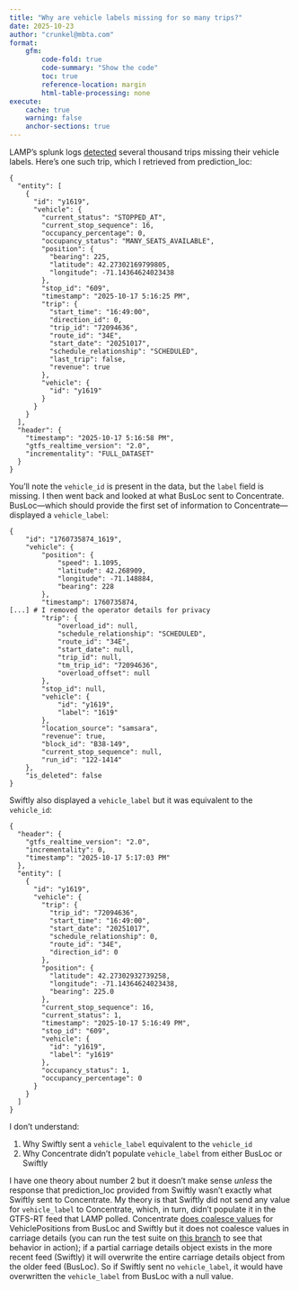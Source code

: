 ```yaml
---
title: "Why are vehicle labels missing for so many trips?"
date: 2025-10-23
author: "crunkel@mbta.com"
format:
    gfm:
        code-fold: true
        code-summary: "Show the code"
        toc: true
        reference-location: margin
        html-table-processing: none
execute:
    cache: true
    warning: false
    anchor-sections: true
---
```


LAMP's splunk logs [detected](https://mbta.splunkcloud.com/en-US/app/search/search?q=search%20index%3D%22lamp-staging%22%20%22vehicle_label%7Cnullability%22&display.page.search.mode=smart&dispatch.sample_ratio=1&workload_pool=&earliest=%40d&latest=now&sid=1761257872.100058) several thousand trips missing their vehicle labels.
Here's one such trip, which I retrieved from prediction_loc:

```
{
  "entity": [
    {
      "id": "y1619",
      "vehicle": {
        "current_status": "STOPPED_AT",
        "current_stop_sequence": 16,
        "occupancy_percentage": 0,
        "occupancy_status": "MANY_SEATS_AVAILABLE",
        "position": {
          "bearing": 225,
          "latitude": 42.27302169799805,
          "longitude": -71.14364624023438
        },
        "stop_id": "609",
        "timestamp": "2025-10-17 5:16:25 PM",
        "trip": {
          "start_time": "16:49:00",
          "direction_id": 0,
          "trip_id": "72094636",
          "route_id": "34E",
          "start_date": "20251017",
          "schedule_relationship": "SCHEDULED",
          "last_trip": false,
          "revenue": true
        },
        "vehicle": {
          "id": "y1619"
        }
      }
    }
  ],
  "header": {
    "timestamp": "2025-10-17 5:16:58 PM",
    "gtfs_realtime_version": "2.0",
    "incrementality": "FULL_DATASET"
  }
}
```

You'll note the `vehicle_id` is present in the data, but the `label` field is missing.
I then went back and looked at what BusLoc sent to Concentrate.
BusLoc---which should provide the first set of information to Concentrate---displayed a `vehicle_label`:

```
{
    "id": "1760735874_1619",
    "vehicle": {
        "position": {
            "speed": 1.1095,
            "latitude": 42.268909,
            "longitude": -71.148884,
            "bearing": 228
        },
        "timestamp": 1760735874,
[...] # I removed the operator details for privacy
        "trip": {
            "overload_id": null,
            "schedule_relationship": "SCHEDULED",
            "route_id": "34E",
            "start_date": null,
            "trip_id": null,
            "tm_trip_id": "72094636",
            "overload_offset": null
        },
        "stop_id": null,
        "vehicle": {
            "id": "y1619",
            "label": "1619"
        },
        "location_source": "samsara",
        "revenue": true,
        "block_id": "B38-149",
        "current_stop_sequence": null,
        "run_id": "122-1414"
    },
    "is_deleted": false
}
```

Swiftly also displayed a `vehicle_label` but it was equivalent to the `vehicle_id`:

```
{
  "header": {
    "gtfs_realtime_version": "2.0",
    "incrementality": 0,
    "timestamp": "2025-10-17 5:17:03 PM"
  },
  "entity": [
    {
      "id": "y1619",
      "vehicle": {
        "trip": {
          "trip_id": "72094636",
          "start_time": "16:49:00",
          "start_date": "20251017",
          "schedule_relationship": 0,
          "route_id": "34E",
          "direction_id": 0
        },
        "position": {
          "latitude": 42.27302932739258,
          "longitude": -71.14364624023438,
          "bearing": 225.0
        },
        "current_stop_sequence": 16,
        "current_status": 1,
        "timestamp": "2025-10-17 5:16:49 PM",
        "stop_id": "609",
        "vehicle": {
          "id": "y1619",
          "label": "y1619"
        },
        "occupancy_status": 1,
        "occupancy_percentage": 0
      }
    }
  ]
}
```

I don't understand:

1. Why Swiftly sent a `vehicle_label` equivalent to the `vehicle_id`
2. Why Concentrate didn't populate `vehicle_label` from either BusLoc or Swiftly

I have one theory about number 2 but it doesn't make sense *unless* the response that prediction_loc provided from Swiftly wasn't exactly what Swiftly sent to Concentrate.
My theory is that Swiftly did not send any value for `vehicle_label` to Concentrate, which, in turn, didn't populate it in the GTFS-RT feed that LAMP polled.
Concentrate [does coalesce values](https://github.com/mbta/concentrate/blob/1436e013a3b4ee5dea4f7dcbc157db3bcafb2b33/lib/concentrate/vehicle_position.ex#L106-L108) for VehiclePositions from BusLoc and Swiftly but it does not coalesce values in carriage details (you can run the test suite on [this branch](https://github.com/mbta/concentrate/tree/debug-missing-vehicle-labels) to see that behavior in action); if a partial carriage details object exists in the more recent feed (Swiftly) it will overwrite the entire carriage details object from the older feed (BusLoc).
So if Swiftly sent no `vehicle_label`, it would have overwritten the `vehicle_label` from BusLoc with a null value.
